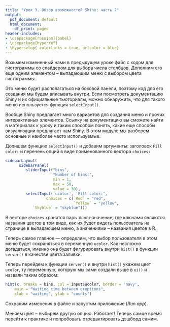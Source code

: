 ```yaml
---
title: "Урок 3. Обзор возможностей Shiny: часть 2"
output:
  pdf_document: default
  html_document:
    df_print: paged
header-includes:
- \usepackage[russian]{babel}
- \usepackage{hyperref}
- \hypersetup{ colorlinks = true, urlcolor = blue}
---
```


Возьмем измененный нами в предыдущем уроке файл с кодом для гистограммы со слайдером для выбора числа столбцов. Дополним его еще одним элементом – выпадающим меню с выбором цвета гистограммы.

Это меню будет располагаться на боковой панели, поэтому код для его создания мы будем вписывать внутри. Если посмотреть документацию Shiny и их официальные тьюториалы, можно обнаружить, что для такого меню используется функция `selectInput()`. 

Вообще Shiny предлагает много вариантов для создания меню и прочих интерактивных элементов. Ссылку на документацию вы сможете найти в материалах к уроку и таким способом понять, какие еще способы визуализации предлагает нам Shiny. В этом модуле мы разберем основные и наиболее часто используемые.

Допишем функцию `selectInput()` и добавим аргументы: заголовок `Fill color:` и перечень опций в виде поименованного вектора `choices:`

```r
sidebarLayout(
      sidebarPanel(
         sliderInput("bins",
                     "Number of bins:",
                     min = 1,
                     max = 50,
                     value = 30),
         selectInput('ucolor', 'Fill color:', 
                  choices = c(`Red` = "red", 
                              `Yellow` = "yellow",
       		`Skyblue` = "skyblue")))
```

В векторе `choices` хранятся пары ключ-значение, где ключами являются названия цветов в том виде, как их будет видеть пользователь на странице в выпадающем меню, а значениями – названия цветов в R.

Теперь самое главное  — определим, что выбор пользователя в этом меню будет сохраняться в переменную `ucolor`. Как несложно догадаться, именно она будет фигурировать внутри `hist()` в функции `server()` в качестве цвета заливки.

Теперь перейдем к функции `server()` и внутри `hist()` укажем цвет `ucolor`, ту переменную, которую мы сами создали выше в `ui()` и назвали таким образом:

```r
hist(x, breaks = bins, col = input$ucolor, border = 'navy',
	main = "Waiting time between eruptions",
	xlab = "waiting", ylab = "counts")
```

Сохраним изменения в файле и запустим приложение (*Run app*).

Меняем цвет – выбирем другую опцию.
Работает! Теперь самое время перейти к практике и попробовать отредактировать дэшборд самим.

